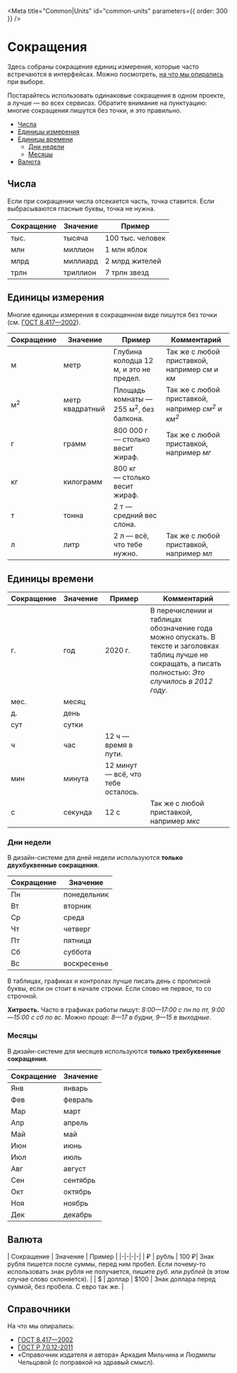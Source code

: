 
<Meta title="Common|Units" id="common-units" parameters={{ order: 300 }} />

# Сокращения

Здесь собраны сокращения единиц измерения, которые часто встречаются в интерфейсах.
Можно посмотреть, [на что мы опирались](#справочники) при выборе.

Постарайтесь использовать одинаковые сокращения в одном проекте, а лучше — во всех сервисах.
Обратите внимание на пунктуацию: многие сокращения пишутся без точки, и это правильно.


- [Числа](#числа)
- [Единицы измерения](#единицы-измерения)
- [Единицы времени](#единицы-времени)
  - [Дни недели](#дни-недели)
  - [Месяцы](#месяцы)
- [Валюта](#валюта)



## Числа

Если при сокращении числа отсекается часть, точка ставится. Если выбрасываются гласные буквы, точка не нужна.

| Сокращение | Значение | Пример |
|-|-|-|
| тыс. | тысяча | 100 тыс. человек |
| млн | миллион | 1 млн яблок |
| млрд | миллиард | 2 млрд жителей |
| трлн | триллион | 7 трлн звезд|


## Единицы измерения

Многие единицы измерения в сокращенном виде пишутся без точки (см. [ГОСТ 8.417—2002](https://ru.wikisource.org/wiki/ГОСТ_8.417—2002)).

| Сокращение | Значение | Пример | Комментарий |
|-|-|-|-|
| м | метр | Глубина колодца 12 м, и это не предел. | Так же с любой приставкой, например  *см* и *км* |
|  м<sup>2</sup> | метр квадратный | Площадь комнаты — 255 м<sup>2</sup>, без балкона.  | Так же с любой приставкой, например *см<sup>2</sup>* и *км<sup>2</sup>* |
| г | грамм | 800 000 г — столько весит жираф. | Так же с любой приставкой, например *мг* |
| кг | килограмм | 800 кг — столько весит жираф.  | |
| т | тонна | 2 т — средний вес слона. | |
| л | литр | 2 л — всё, что тебе нужно. | Так же с любой приставкой, например *мл*  |


## Единицы времени

| Сокращение | Значение | Пример | Комментарий |
|-|-|-|-|
| г. | год | 2020 г. | В перечислении и таблицах обозначение года можно опускать. В тексте и заголовках таблиц лучше не сокращать, а писать полностью: *Это случилось в 2012 году.* |
| мес. | месяц |  ||
| д. | день |  |   |
| сут | сутки |  |
| ч | час | 12 ч — время в пути. |    |
| мин | минута | 12 минут — всё, что тебе осталось. | |
| с | секунда | 12 c | Так же с любой приставкой, например *мкс*  |


### Дни недели

В дизайн-системе для дней недели используются **только двухбуквенные сокращения**.

| Сокращение | Значение |
|-|-|
| Пн | понедельник |
| Вт | вторник |
| Ср | среда |
| Чт | четверг |
| Пт | пятница |
| Сб | суббота |
| Вс | воскресенье |

В таблицах, графиках и контролах лучше писать день с прописной буквы,
если он стоит в начале строки. Если слово не первое, то со строчной.

**Хитрость.**
Часто в графиках работы пишут: *8:00—17:00 с пн по пт, 9:00—15:00 с сб по вс*.
Можно проще: *8—17 в будни, 9—15 в выходные*.

### Месяцы

В дизайн-системе для месяцев используются **только трехбуквенные сокращения**.

| Сокращение | Значение |
|-|-|
| Янв | январь |
| Фев | февраль |
| Мар | март |
| Апр | апрель |
| Май | май |
| Июн | июнь |
| Июл | июль |
| Авг | август |
| Сен | сентябрь |
| Окт | октябрь |
| Ноя | ноябрь |
| Дек | декабрь |

## Валюта

| Сокращение | Значение | Пример |
|-|-|-|-|
| ₽ | рубль | 100 ₽| Знак рубля пишется после суммы, перед ним пробел. Если почему-то использовать знак рубля не получается, пишите *руб.* или *рублей* (в этом случае слово склоняется). |
| $ | доллар | $100 | Знак доллара перед суммой, без пробела. С евро так же.  |

## Справочники

На что мы опирались:
- [ГОСТ 8.417—2002](https://ru.wikisource.org/wiki/ГОСТ_8.417—2002)
- [ГОСТ Р 7.0.12-2011](http://new.gramota.ru/spravka/docs?layout=item&id=16_15)
- «Справочник издателя и автора» Аркадия Мильчина и Людмилы Чельцовой (с поправкой на здравый смысл).

